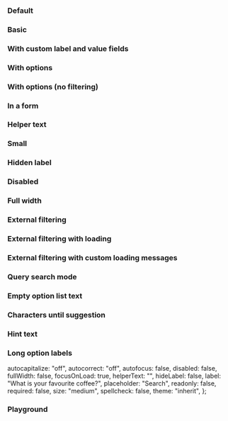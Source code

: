 
<Meta of={IcSearchBarStories} />

<Description markdown={readme} />

### Default

<Canvas>
  <Story of={IcSearchBarStories.Default} />
</Canvas>

### Basic

<Canvas>
  <Story of={IcSearchBarStories.Basic} />
</Canvas>

### With custom label and value fields

<Canvas>
  <Story of={IcSearchBarStories.WithCustomLabelAndValueFields} />
</Canvas>

### With options

<Canvas>
  <Story of={IcSearchBarStories.WithOptions} />
</Canvas>

### With options (no filtering)

<Canvas>
  <Story of={IcSearchBarStories.WithOptionsNoFiltering} />
</Canvas>

### In a form

<Canvas>
  <Story of={IcSearchBarStories.InAForm} />
</Canvas>

### Helper text

<Canvas>
  <Story of={IcSearchBarStories.HelperText} />
</Canvas>

### Small

<Canvas>
  <Story of={IcSearchBarStories.Small} />
</Canvas>

### Hidden label

<Canvas>
  <Story of={IcSearchBarStories.HiddenLabel} />
</Canvas>

### Disabled

<Canvas>
  <Story of={IcSearchBarStories.Disabled} />
</Canvas>

### Full width

<Canvas>
  <Story of={IcSearchBarStories.FullWidth} />
</Canvas>

### External filtering

<Canvas>
  <Story of={IcSearchBarStories.ExternalFiltering} />
</Canvas>

### External filtering with loading

<Canvas>
  <Story of={IcSearchBarStories.ExternalFilteringWithLoading} />
</Canvas>

### External filtering with custom loading messages

<Canvas>
  <Story of={IcSearchBarStories.ExternalFilteringWithCustomLoadingMessages} />
</Canvas>

### Query search mode

<Canvas>
  <Story of={IcSearchBarStories.QuerySearchMode} />
</Canvas>

### Empty option list text

<Canvas>
  <Story of={IcSearchBarStories.EmptyOptionListText} />
</Canvas>

### Characters until suggestion

<Canvas>
  <Story of={IcSearchBarStories.CharactersUntilSuggestion} />
</Canvas>

### Hint text

<Canvas>
  <Story of={IcSearchBarStories.HintText} />
</Canvas>

### Long option labels

<Canvas>
  <Story of={IcSearchBarStories.LongOptionLabels} />
</Canvas>

  autocapitalize: "off",
  autocorrect: "off",
  autofocus: false,
  disabled: false,
  fullWidth: false,
  focusOnLoad: true,
  helperText: "",
  hideLabel: false,
  label: "What is your favourite coffee?",
  placeholder: "Search",
  readonly: false,
  required: false,
  size: "medium",
  spellcheck: false,
  theme: "inherit",
};

### Playground

<Canvas>
  <Story of={IcSearchBarStories.Playground} />
</Canvas>
